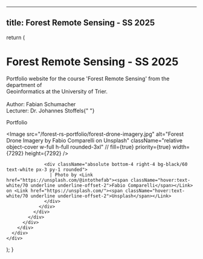 
---
title: Forest Remote Sensing - SS 2025
---



  return (
    <div className="home-content">
      <div className="content-container">
        <h1 className="headline">Forest Remote Sensing - SS 2025</h1>
        <p className="subtitle">
          Portfolio website for the course 'Forest Remote Sensing' from the department of 
          <br className="max-md:hidden" /> 
          Geoinformatics at the University of Trier. 
          <br className="max-md:hidden" />
          <br className="max-md:hidden" /> 
          <span className="font-bold">Author:</span> Fabian Schumacher
          <br className="max-md:hidden" /> 
          <span className="font-bold">Lecturer:</span> Dr. Johannes Stoffels{" "}
        </p>
        <p className="subtitle">
          <Link className={styles.cta} href="/portfolio/introduction">
            <span>Portfolio</span>
            <span className="flex items-center">
              <ArrowRightIcon className="h-4 w-4 ml-2" />
            </span>
          </Link>
        </p>
      </div>
      <div className="features-container x:border-b nextra-border">
        <div className="content-container">
          <div className="container relative max-w-screen-2xl items-center">
            <div className="w-full">
              <div className="relative flex justify-around h-full w-full">
                <div className="w-full h-full">
                  <Image
                    src="/forest-rs-portfolio/forest-drone-imagery.jpg"
                    alt="Forest Drone Imagery by Fabio Comparelli on Unsplash"
                    className="relative object-cover w-full h-full rounded-3xl"
                    // fill={true}
                    priority={true}
                    width={7292}
                    height={7292}
                  />

                  <div className="absolute bottom-4 right-4 bg-black/60 text-white px-3 py-1 rounded">
                    | Photo by <Link href="https://unsplash.com/@intothefab"><span className="hover:text-white/70 underline underline-offset-2">Fabio Comparelli</span></Link> on <Link href="https://unsplash.com/"><span className="hover:text-white/70 underline underline-offset-2">Unsplash</span></Link>
                  </div>
                </div>
              </div>
            </div>
          </div>
        </div>
      </div>
    </div>

);
}
